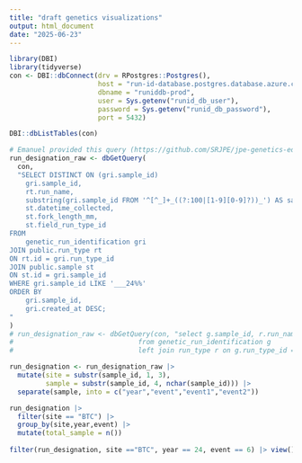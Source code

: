 ```yaml
---
title: "draft genetics visualizations"
output: html_document
date: "2025-06-23"
---
```


```r
library(DBI)
library(tidyverse)
con <- DBI::dbConnect(drv = RPostgres::Postgres(),
                      host = "run-id-database.postgres.database.azure.com",
                      dbname = "runiddb-prod",
                      user = Sys.getenv("runid_db_user"),
                      password = Sys.getenv("runid_db_password"),
                      port = 5432)

DBI::dbListTables(con)

# Emanuel provided this query (https://github.com/SRJPE/jpe-genetics-edi/blob/main/data-query.sql)
run_designation_raw <- dbGetQuery(
  con,
  "SELECT DISTINCT ON (gri.sample_id)
    gri.sample_id,
    rt.run_name,
    substring(gri.sample_id FROM '^[^_]+_((?:100|[1-9][0-9]?))_') AS sample_event,
    st.datetime_collected,
    st.fork_length_mm,
    st.field_run_type_id
FROM
    genetic_run_identification gri
JOIN public.run_type rt
ON rt.id = gri.run_type_id
JOIN public.sample st
ON st.id = gri.sample_id
WHERE gri.sample_id LIKE '___24%%'
ORDER BY
    gri.sample_id,
    gri.created_at DESC;
"
)
# run_designation_raw <- dbGetQuery(con, "select g.sample_id, r.run_name
#                               from genetic_run_identification g
#                               left join run_type r on g.run_type_id = r.id")

run_designation <- run_designation_raw |> 
  mutate(site = substr(sample_id, 1, 3),
         sample = substr(sample_id, 4, nchar(sample_id))) |> 
  separate(sample, into = c("year","event","event1","event2"))

run_designation |> 
  filter(site == "BTC") |> 
  group_by(site,year,event) |> 
  mutate(total_sample = n())
  
filter(run_designation, site =="BTC", year == 24, event == 6) |> view()
```
